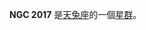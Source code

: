 {{NGCInfoBox|NGCID=NGC 2017|發現者=約翰·弗里德里希·威廉·赫歇爾|發現日期=1835年12月11日|其他編號=ESO 554-**22|曆元=J2000.0|赤經=5時39分16.2秒
|赤緯=-17°50'59"|星座=天兔座|星體=星群|星等=|表面亮度=|藍等=}}

'''NGC 2017''' 是[[天兔座|天兔座]]的一個[[星群|星群]]。

{{NGCReference|2017}}

{{Catalogs|NGC=2017}}